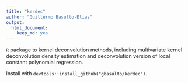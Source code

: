```yaml
---
title: "kerdec"
author: "Guillermo Basulto-Elias"
output: 
  html_document: 
    keep_md: yes
---
```


`R` package to kernel deconvolution methods, including multivariate kernel deconvolution density estimation and deconvolution version of local constant polynomial regression.

Install with `devtools::install_github("gbasulto/kerdec")`.
